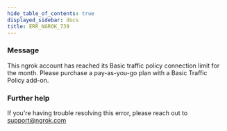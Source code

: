 ```yaml
---
hide_table_of_contents: true
displayed_sidebar: docs
title: ERR_NGROK_739
---
```


### Message

This ngrok account has reached its Basic traffic policy connection limit for the month. Please purchase a pay-as-you-go plan with a Basic Traffic Policy add-on.

### Further help

If you're having trouble resolving this error, please reach out to [support@ngrok.com](mailto:support@ngrok.com?subject=Help%20with%20ERR_NGROK_739)
